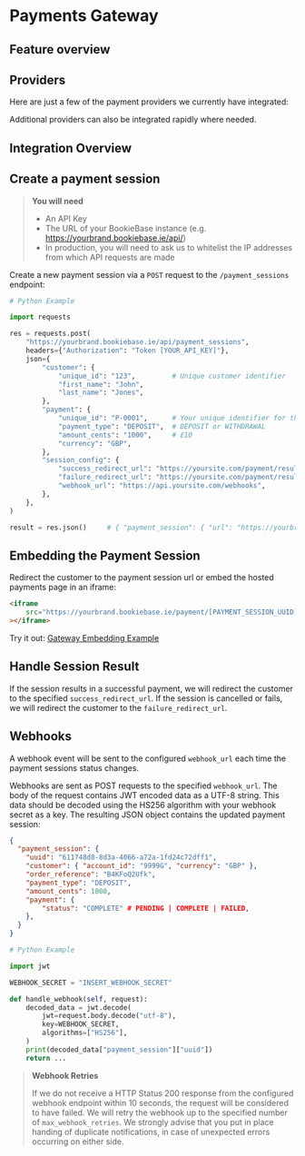 

# Payments Gateway

## Feature overview

<KeyFeatures />

## Providers

Here are just a few of the payment providers we currently have integrated:

<IntegratedProviders />

Additional providers can also be integrated rapidly where needed. 

## Integration Overview

<IntegrationSteps />

## Create a payment session

> **You will need**
> - An API Key
> - The URL of your BookieBase instance (e.g. https://yourbrand.bookiebase.ie/api/)
> - In production, you will need to ask us to whitelist the IP addresses from which API requests are made

Create a new payment session via a `POST` request to the `/payment_sessions` endpoint:

```python
# Python Example

import requests

res = requests.post(
    "https://yourbrand.bookiebase.ie/api/payment_sessions",
    headers={"Authorization": "Token [YOUR_API_KEY]"},
    json={
        "customer": {
            "unique_id": "123",         # Unique customer identifier
            "first_name": "John",
            "last_name": "Jones",
        },
        "payment": {
            "unique_id": "P-0001",      # Your unique identifier for the session
            "payment_type": "DEPOSIT",  # DEPOSIT or WITHDRAWAL
            "amount_cents": "1000",     # £10
            "currency": "GBP",
        },
        "session_config": {
            "success_redirect_url": "https://yoursite.com/payment/result",
            "failure_redirect_url": "https://yoursite.com/payment/result",
            "webhook_url": "https://api.yoursite.com/webhooks",
        },
    },
)

result = res.json()     # { "payment_session": { "url": "https://yourbrand.bookiebase.ie/payment/[PAYMENT_SESSION_UUID]" } }

```

## Embedding the Payment Session

Redirect the customer to the payment session url or embed the hosted payments page in an iframe:

```html
<iframe
    src="https://yourbrand.bookiebase.ie/payment/[PAYMENT_SESSION_UUID]"
></iframe>
```

Try it out: [Gateway Embedding Example](https://eg.gateway.bookiebase.ie/)

## Handle Session Result

If the session results in a successful payment, we will redirect the customer to the
specified `success_redirect_url`. If the session is cancelled or fails, we will redirect the
customer to the `failure_redirect_url`.

## Webhooks

A webhook event will be sent to the configured `webhook_url` each time the payment sessions
status changes.

Webhooks are sent as POST requests to the specified `webhook_url`.
The body of the request contains JWT encoded data as a UTF-8 string.
This data should be decoded using the HS256 algorithm with your webhook secret as a key.
The resulting JSON object contains the updated payment session:

```json
{
  "payment_session": {
    "uuid": "611748d8-8d3a-4066-a72a-1fd24c72dff1",
    "customer": { "account_id": "9999G", "currency": "GBP" },
    "order_reference": "B4KFoQ2Ufk",
    "payment_type": "DEPOSIT",
    "amount_cents": 1000,
    "payment": {
        "status": "COMPLETE" # PENDING | COMPLETE | FAILED,
    },
  }
}
```

```python
# Python Example

import jwt

WEBHOOK_SECRET = "INSERT_WEBHOOK_SECRET"

def handle_webhook(self, request):
    decoded_data = jwt.decode(
        jwt=request.body.decode("utf-8"),
        key=WEBHOOK_SECRET,
        algorithms=["HS256"],
    )
    print(decoded_data["payment_session"]["uuid"])
    return ...
```

> **Webhook Retries**
> 
> If we do not receive a HTTP Status 200 response from the configured webhook endpoint within 10 seconds, 
> the request will be considered to have failed. We will retry the webhook up to the specified number of
> `max_webhook_retries`. We strongly advise that you put in place handing of duplicate notifications, 
> in case of unexpected errors occurring on either side.



